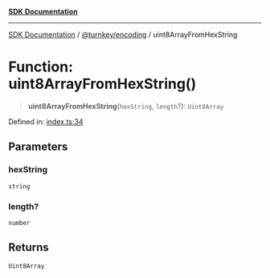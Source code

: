 [**SDK Documentation**](../../../README.mdx)

***

[SDK Documentation](../../../packages.mdx) / [@turnkey/encoding](../README.mdx) / uint8ArrayFromHexString

# Function: uint8ArrayFromHexString()

> **uint8ArrayFromHexString**(`hexString`, `length`?): `Uint8Array`

Defined in: [index.ts:34](https://github.com/tkhq/sdk/blob/078f5423e923fbd1d7fd39440402d7f01d09c3d0/packages/encoding/src/index.ts#L34)

## Parameters

### hexString

`string`

### length?

`number`

## Returns

`Uint8Array`
